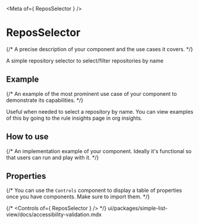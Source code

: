 
<Meta of={ ReposSelector } />

# ReposSelector

{/* A precise description of your component and the use cases it covers. */}

A simple repository selector to select/filter repositories by name

## Example

{/* An example of the most prominent use case of your component to demonstrate its capabilities. */}

Useful when needed to select a repository by name. You can view examples of this by going to the rule insights page in org insights.

## How to use

{/* An implementation example of your component. Ideally it's functional so that users can run and play with it. */}

## Properties

{/* You can use the `Controls` component to display a table of properties once you have components. Make sure to import them. */}

{/* <Controls of={ ReposSelector } /> */}
ui/packages/simple-list-view/docs/accessibility-validation.mdx
